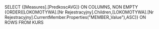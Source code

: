 SELECT
	{[Measures].[PredkoscAVG]} ON COLUMNS,
	NON EMPTY {ORDER([LOKOMOTYWA].[Nr Rejestracyjny].Children,[LOKOMOTYWA].[Nr Rejestracyjny].CurrentMember.Properties("MEMBER_Value"),ASC)} ON ROWS
FROM KURS

